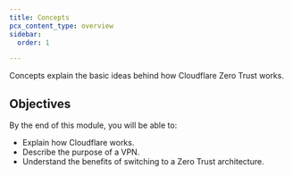 ```yaml
---
title: Concepts
pcx_content_type: overview
sidebar:
  order: 1

---
```


Concepts explain the basic ideas behind how Cloudflare Zero Trust works.

## Objectives

By the end of this module, you will be able to:

* Explain how Cloudflare works.
* Describe the purpose of a VPN.
* Understand the benefits of switching to a Zero Trust architecture.

